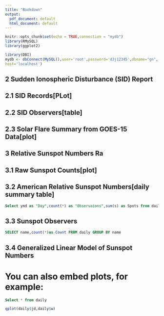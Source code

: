 ```yaml
---
title: "Bookdown"
output:
  pdf_document: default
  html_document: default
---
```


```r
knitr::opts_chunk$set(echo = TRUE,connection = "mydb")
library(RMySQL)
library(ggplot2)

library(DBI)
mydb <- dbConnect(MySQL(),user='root',password='dJj12345',dbname="gn",
host='localhost')
```

## 2 Sudden Ionospheric Disturbance (SID) Report
## 2.1 SID Records[PLot]
## 2.2 SID Observers[table]
## 2.3 Solar Flare Summary from GOES-15 Data[plot]



## 3 Relative Sunspot Numbers Ra
## 3.1 Raw Sunspot Counts[plot]
## 3.2 American Relative Sunspot Numbers[daily summary table]  
```sql
Select ymd as "Day",count(*) as "Observaions",sum(s) as Spots from daily group by day
```

## 3.3 Sunspot Observers
```sql
SELECT name,count(*)as Count FROM daily GROUP BY name
```


## 3.4 Generalized Linear Model of Sunspot Numbers



# You can also embed plots, for example:
```sql
Select * from daily
```
```r
qplot(daily$jd,daily$w)

```


